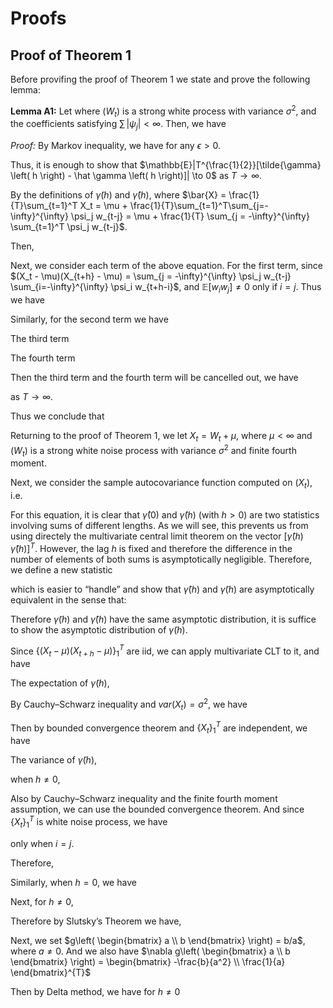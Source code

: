 # Proofs

## Proof of Theorem 1

Before provifing the proof of Theorem 1 we state and prove the following lemma:

**Lemma A1:** Let 
\begin{equation}
X_t = \mu + \sum\limits_{j = -\infty}^{\infty} \psi_j W_{t-j},
\end{equation}
where $(W_t)$ is a strong white process with variance $\sigma^2$, and the coefficients satisfying $\sum \, |\psi_j| < \infty$. Then, we have
    \begin{equation*}
        T^{\frac{1}{2}}[\tilde{\gamma} \left( h \right) - \hat \gamma \left( h \right)] = o_p(1).
    \end{equation*}

*Proof:* By Markov inequality, we have
\begin{equation*}
\mathbb{P}\left( |T^{\frac{1}{2}}[\tilde{\gamma} \left( h \right) - \hat \gamma \left( h \right)]| \geq \epsilon \right) \leq \frac{\mathbb{E}|T^{\frac{1}{2}}[\tilde{\gamma} \left( h \right) - \hat \gamma \left( h \right)]|}{\epsilon},
\end{equation*}
for any $\epsilon > 0$.

Thus, it is enough to show that $\mathbb{E}|T^{\frac{1}{2}}[\tilde{\gamma} \left( h \right) - \hat \gamma \left( h \right)]| \to 0$ as $T \to \infty$.

By the definitions of $\tilde{\gamma} \left( h \right)$ and $\hat \gamma \left( h \right)$,
\begin{equation*}
\begin{aligned}
T^{\frac{1}{2}}[\tilde{\gamma} \left( h \right) - \hat \gamma \left( h \right)] &= \frac{T^{\frac{1}{2}}}{T} \sum_{t = T-h+1}^{T}(X_t - \mu)(X_{t+h} - \mu) \\
&+ \frac{T^{\frac{1}{2}}}{T} \sum_{t = 1}^{T-h}\left[(X_t - \mu)(X_{t+h} - \mu) - (X_t - \bar{X})(X_{t+h} - \bar{X})\right]\\
&= \frac{T^{\frac{1}{2}}}{T} \sum_{t = T-h+1}^{T}(X_t - \mu)(X_{t+h} - \mu) \\
&+ \frac{T^{\frac{1}{2}}}{T} \sum_{t = 1}^{T-h}\left[(X_t - \mu)(X_{t+h} - \mu) - (X_t - \mu + \mu - \bar{X})(X_{t+h} - \mu + \mu - \bar{X})\right]\\
&= \frac{T^{\frac{1}{2}}}{T} \sum_{t = T-h+1}^{T}(X_t - \mu)(X_{t+h} - \mu) \\
&+ \frac{T^{\frac{1}{2}}}{T} \sum_{t = 1}^{T-h}\left[(\bar{X} - \mu)(X_{t+h} - \mu) + (\bar{X} - \mu)(X_t - \mu) - (\bar{X} - \mu)^2\right],
\end{aligned}
\end{equation*}
where $\bar{X} = \frac{1}{T}\sum_{t=1}^T X_t = \mu + \frac{1}{T}\sum_{t=1}^T\sum_{j=-\infty}^{\infty} \psi_j w_{t-j} = \mu + \frac{1}{T} \sum_{j = -\infty}^{\infty} \sum_{t=1}^T \psi_j w_{t-j}$.

Then,
\begin{equation*}
\begin{aligned}
\mathbb{E}|T^{\frac{1}{2}}[\tilde{\gamma} \left( h \right) - \hat \gamma \left( h \right)]| &\leq \frac{T^{\frac{1}{2}}}{T} \sum_{t = T-h+1}^{T} \mathbb{E}|(X_t - \mu)(X_{t+h} - \mu)|\\
&+ \frac{T^{\frac{1}{2}}}{T} \sum_{t = 1}^{T-h} \left[\mathbb{E} |(\bar{X} - \mu)(X_{t+h} - \mu)| + \mathbb{E} |(\bar{X} - \mu)(X_t - \mu)| - \mathbb{E}[(\bar{X} - \mu)^2]\right]
\end{aligned}
\end{equation*}

Next, we consider each term of the above equation. For the first term, since $(X_t - \mu)(X_{t+h} - \mu) = \sum_{j = -\infty}^{\infty} \psi_j w_{t-j} \sum_{i=-\infty}^{\infty} \psi_i w_{t+h-i}$, and $\mathbb{E}[w_iw_j] \neq 0$ only if $i = j$. Thus we have
\begin{equation*}
\mathbb{E}|(X_t - \mu)(X_{t+h} - \mu)| \leq \sigma^2 \sum_{i = -\infty}^{\infty}|\psi_i \psi_{i+h}|.
\end{equation*}

Similarly, for the second term we have
\begin{equation*}
\mathbb{E}|(\bar{X} - \mu)(X_{t+h} - \mu)| \leq \frac{\sigma^2}{T} \sum_{i = -\infty}^{\infty}|\psi_i \psi_{i+h}|.
\end{equation*}

The third term
\begin{equation*}
\mathbb{E}|(\bar{X} - \mu)(X_t - \mu)| = \frac{\sigma^2}{T} \sum_{i = -\infty}^{\infty}\psi_i^2.
\end{equation*}

The fourth term
\begin{equation*}
\mathbb{E}[(\bar{X} - \mu)^2] = \frac{1}{T^2} \sum_{t = 1}^{T} \sum_{i = -\infty}^{\infty} \psi_i^2 \mathbb{E}\left[ w_{t-i}^2 \right] = \frac{\sigma^2}{T} \sum_{i = -\infty}^{\infty}\psi_i^2.
\end{equation*}

Then the third term and the fourth term will be cancelled out, we have 

\begin{equation*}
\begin{aligned}
\mathbb{E}|T^{\frac{1}{2}}[\tilde{\gamma} \left( h \right) - \hat \gamma \left( h \right)]| &\leq \frac{T^{\frac{1}{2}}}{T} \sum_{t = T-h+1}^{T} \mathbb{E}|(X_t - \mu)(X_{t+h} - \mu)|\\
&+ \frac{T^{\frac{1}{2}}}{T} \sum_{t = 1}^{T-h} \mathbb{E} |(\bar{X} - \mu)(X_{t+h} - \mu)|\\
&\leq \frac{T^{\frac{1}{2}}}{T^2} Th \sigma^2 \sum_{i = -\infty}^{\infty}|\psi_i \psi_{i+h}| + \frac{T^{\frac{1}{2}}}{T^2} (T-h) \sigma^2 \sum_{i = -\infty}^{\infty}|\psi_i \psi_{i+h}|\\
&= \frac{T^{\frac{1}{2}}}{T^2} (Th + T - h) \sigma^2 \sum_{i = -\infty}^{\infty}|\psi_i \psi_{i+h}|\\
&< \frac{T^{\frac{1}{2}}}{T^2} (Th + T - h) \sigma^2 \left(\sum_{i = -\infty}^{\infty}|\psi_i|\right)^2 \to 0,
\end{aligned}
\end{equation*}
as $T \to \infty$.

Thus we conclude that
\begin{equation*}
T^{\frac{1}{2}}[\tilde{\gamma} \left( h \right) - \hat \gamma \left( h \right)] = o_p(1).
\end{equation*}

Returning to the proof of Theorem 1, we let $X_t = W_t + \mu$, where $\mu < \infty$ and $(W_t)$ is a strong white noise process with variance $\sigma^2$ and finite fourth moment.

Next, we consider the sample autocovariance function computed on $(X_t)$, i.e.

\begin{equation*}
    \hat \gamma \left( h \right) = \frac{1}{T}\sum\limits_{t = 1}^{T - h} {\left( {{X_t} - \bar X} \right)\left( {{X_{t + h}} - \bar X} \right)}.
\end{equation*}

For this equation, it is clear that $\hat \gamma \left( 0 \right)$ and $\hat \gamma \left( h \right)$ (with $h > 0$) are two statistics involving sums of different lengths. As we will see, this prevents us from using directely the multivariate central limit theorem on the vector $[ \hat \gamma \left( h \right) \;\;\; \hat \gamma \left( h \right) ]^T$. However, the lag $h$ is fixed and therefore the difference in the number of elements of both sums is asymptotically negligible. Therefore, we define a new statistic 

\begin{equation*}
    \tilde{\gamma} \left( h \right) = \frac{1}{T}\sum\limits_{t = 1}^{T} {\left( {{X_t} - \mu} \right)\left( {{X_{t + h}} - \mu} \right)},
\end{equation*}

which is easier to "handle" and show that $\hat \gamma \left( h \right)$ and $\tilde{\gamma} \left( h \right)$ are asymptotically equivalent in the sense that:

\begin{equation*}
    T^{\frac{1}{2}}[\tilde{\gamma} \left( h \right) - \hat \gamma \left( h \right)] = o_p(1).
\end{equation*}

Therefore $\tilde{\gamma} \left( h \right)$ and $\hat \gamma \left( h \right)$ have the same asymptotic distribution, it is suffice to show the asymptotic distribution of $\tilde{\gamma} \left( h \right)$.

Since $\{\left( {{X_t} - \mu} \right)\left( {{X_{t + h}} - \mu} \right)\}_1^T$ are iid, we can apply multivariate CLT to it, and have
\begin{equation*}
    \sqrt{T}\left\{
        \begin{bmatrix}
         \tilde{\gamma} \left( 0 \right) \\
         \tilde{\gamma} \left( h \right)
        \end{bmatrix}
    - \mathbb{E}\begin{bmatrix}
         \tilde{\gamma} \left( 0 \right) \\
         \tilde{\gamma} \left( h \right)
        \end{bmatrix} \right\}
    = \frac{1}{\sqrt{T}}\begin{bmatrix}
         \sum\limits_{t = 1}^{T}(X_t - \mu)^2 - T\mathbb{E}\left[ \tilde{\gamma} \left( 0 \right) \right]\\
         \sum\limits_{t = 1}^{T}\left( {{X_t} - \mu} \right)\left( {{X_{t + h}} - \mu} \right) - T\mathbb{E}\left[ \tilde{\gamma} \left( h \right) \right]
        \end{bmatrix} \overset{\mathcal{D}}{\to} 
    \mathcal{N}\left(0, T \cdot var \left(\begin{bmatrix}
         \tilde{\gamma} \left( 0 \right) \\
         \tilde{\gamma} \left( h \right)
        \end{bmatrix} \right)\right)
\end{equation*}



The expectation of $\tilde{\gamma} \left( h \right)$,
\begin{equation*}
    \mathbb{E}[\tilde{\gamma} \left( h \right)] = \frac{1}{T}\mathbb{E}\left[\sum\limits_{t = 1}^{T} {\left( {{X_t} - \mu} \right)\left( {{X_{t + h}} - \mu} \right)}\right].
\end{equation*}

By Cauchy–Schwarz inequality and $var(X_t) = \sigma^2$, we have
\begin{equation*}
    \sum\limits_{t = 1}^{T} {\left( {{X_t} - \mu} \right)\left( {{X_{t + h}} - \mu} \right)} \leq \sum\limits_{t = 1}^{T} {\left( {{X_t} - \mu} \right)^2} \sum\limits_{t = 1}^{T} {\left( {{X_{t + h}} - \mu} \right)^2} < \infty.
\end{equation*}

Then by bounded convergence theorem and $\{X_t\}_1^T$ are independent, we have

\begin{equation*}
    \mathbb{E}[\tilde{\gamma} \left( h \right)] = \frac{1}{T}\left[\sum\limits_{t = 1}^{T} { \mathbb{E}\left( {{X_t} - \mu} \right)\mathbb{E}\left( {{X_{t + h}} - \mu} \right)}\right] =
    \begin{cases}
        \sigma^2, & \text{for } h = 0\\
        0, & \text{for } h \neq 0
    \end{cases}.
\end{equation*}


The variance of $\tilde{\gamma} \left( h \right)$, 

when $h \neq 0$,
\begin{equation*}
    \begin{aligned}
        var[\tilde{\gamma} \left( h \right)] &= \frac{1}{T^2}\mathbb{E}\left\{\left[\sum\limits_{t = 1}^{T} {\left( {{X_t} - \mu} \right)\left( {{X_{t + h}} - \mu} \right)}\right]^2\right\}\\
        &= \frac{1}{T^2}\mathbb{E}\left\{\left[\sum\limits_{i = 1}^{T} {\left( {{X_i} - \mu} \right)\left( {{X_{i + h}} - \mu} \right)}\right] \left[\sum\limits_{j = 1}^{T} {\left( {{X_j} - \mu} \right)\left( {{X_{j + h}} - \mu} \right)}\right]\right\}\\
        &= \frac{1}{T^2}\mathbb{E}\left[\sum\limits_{i = 1}^{T}\sum\limits_{j = 1}^{T} {\left( {{X_i} - \mu} \right)\left( {{X_{i + h}} - \mu} \right)}{\left( {{X_j} - \mu} \right)\left( {{X_{j + h}} - \mu} \right)}\right].
    \end{aligned}
\end{equation*}

Also by Cauchy–Schwarz inequality and the finite fourth moment assumption, we can use the bounded convergence theorem. And since $\{X_t\}_1^T$ is white noise process, we have 


\begin{equation*}
    \mathbb{E}\left[{\left( {{X_i} - \mu} \right)\left( {{X_{i + h}} - \mu} \right)}{\left( {{X_j} - \mu} \right)\left( {{X_{j + h}} - \mu} \right)}\right] \neq 0
\end{equation*}
only when $i = j$.

Therefore,
\begin{equation*}
    \begin{aligned}
        var[\tilde{\gamma} \left( h \right)] &= \frac{1}{T^2}\sum\limits_{i = 1}^{T} \mathbb{E}\left[ {\left( {{X_i} - \mu} \right)^2\left( {{X_{i + h}} - \mu} \right)^2}\right]\\
        &= \frac{1}{T^2}\sum\limits_{i = 1}^{T} \mathbb{E}{\left( {{X_i} - \mu} \right)^2\mathbb{E}\left( {{X_{i + h}} - \mu} \right)^2}\\
        &= \frac{1}{T}\sigma^4, \text{for } (h \neq 0).
    \end{aligned}
\end{equation*}

Similarly, when $h = 0$, we have

\begin{equation*}
    \begin{aligned}
        var[\tilde{\gamma} \left( 0 \right)] &= \frac{1}{T^2}\mathbb{E}\left\{\left[\sum\limits_{t = 1}^{T} {\left( {{X_t} - \mu} \right)^2}\right]^2\right\} - \frac{1}{T^2}\left[\mathbb{E}\sum\limits_{t = 1}^{T} {\left( {{X_t} - \mu} \right)^2}\right]^2\\
        &= \frac{2}{T}\sigma^4, \text{for } (h = 0).
    \end{aligned}
\end{equation*}

Next, for $h \neq 0$,
\begin{equation*}
    \begin{aligned}
        cov[\tilde{\gamma} \left( 0 \right), \tilde{\gamma} \left( h \right)] &= \mathbb{E}[\tilde{\gamma} \left( 0 \right) \tilde{\gamma} \left( h \right)] - \mathbb{E}[\tilde{\gamma} \left( 0 \right)] \mathbb{E}[\tilde{\gamma} \left( h \right)]\\
        &= \mathbb{E}[\tilde{\gamma} \left( 0 \right) \tilde{\gamma} \left( h \right)]\\
        &= \mathbb{E}\left[\left[\sum\limits_{t = 1}^{T} {\left( {{X_t} - \mu} \right)^2}\right]\left[\sum\limits_{t = 1}^{T} {\left( {{X_t} - \mu} \right)\left( {{X_{t + h}} - \mu} \right)}\right]\right]\\
        &= 0.
    \end{aligned}
\end{equation*}

Therefore by Slutsky's Theorem we have,
\begin{equation*}
    \begin{aligned}
    \sqrt{T}\left\{
        \begin{bmatrix}
         \hat{\gamma} \left( 0 \right) \\
         \hat{\gamma} \left( h \right)
        \end{bmatrix}
    - \begin{bmatrix}
         \sigma^2 \\
         0
        \end{bmatrix} \right\}
    &= \sqrt{T}\left\{
        \begin{bmatrix}
         \tilde{\gamma} \left( 0 \right) \\
         \tilde{\gamma} \left( h \right)
        \end{bmatrix}
    - \begin{bmatrix}
         \sigma^2 \\
         0
        \end{bmatrix} \right\}
    + \underbrace{\sqrt{T}\left\{
        \begin{bmatrix}
         \hat{\gamma} \left( 0 \right) \\
         \hat{\gamma} \left( h \right)
        \end{bmatrix}
    - \begin{bmatrix}
         \tilde{\gamma} \left( 0 \right) \\
         \tilde{\gamma} \left( h \right)
        \end{bmatrix} \right\}}_{\overset{p}{\to} 0}\\
    &\overset{\mathcal{D}}{\to} 
    \mathcal{N}\left(0, \begin{bmatrix}
         2\sigma^2 & 0\\
         0 & \sigma^2
        \end{bmatrix} \right).
    \end{aligned}
\end{equation*}

Next, we set $g\left( \begin{bmatrix}
         a \\
         b
        \end{bmatrix} \right) = b/a$, where $a \neq 0$. And we also have $\nabla g\left( \begin{bmatrix}
         a \\
         b
        \end{bmatrix} \right) = \begin{bmatrix}
         -\frac{b}{a^2} \\
         \frac{1}{a}
        \end{bmatrix}^{T}$

Then by Delta method, we have for $h \neq 0$
\begin{equation*}
    \begin{aligned}
    \sqrt{T}\hat{\rho}(h) =
    \sqrt{T}\left\{g\left(
        \begin{bmatrix}
         \hat{\gamma} \left( 0 \right) \\
         \hat{\gamma} \left( h \right)
        \end{bmatrix} \right)
    - g\left(\begin{bmatrix}
         \sigma^2 \\
         0
        \end{bmatrix} \right) \right\}
    &\overset{\mathcal{D}}{\to} 
    \mathcal{N}\left(0, \nabla g\left(\begin{bmatrix}
         \sigma^2 \\
         0
        \end{bmatrix} \right) \begin{bmatrix}
         2\sigma^2 & 0\\
         0 & \sigma^2
        \end{bmatrix} \nabla g\left(\begin{bmatrix}
         \sigma^2 \\
         0
        \end{bmatrix} \right)^{T} \right)\\
    &=  \mathcal{N}(0, 1)  .
    \end{aligned}
\end{equation*}


